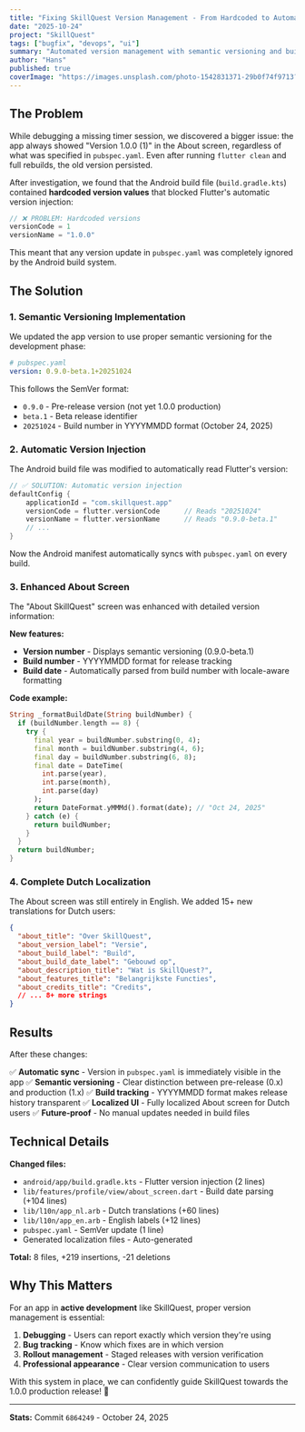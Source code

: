 ```yaml
---
title: "Fixing SkillQuest Version Management - From Hardcoded to Automated"
date: "2025-10-24"
project: "SkillQuest"
tags: ["bugfix", "devops", "ui"]
summary: "Automated version management with semantic versioning and build date tracking - no more manual version updates required."
author: "Hans"
published: true
coverImage: "https://images.unsplash.com/photo-1542831371-29b0f74f9713?w=1200&h=630&fit=crop&q=80"
---
```


## The Problem

While debugging a missing timer session, we discovered a bigger issue: the app always showed "Version 1.0.0 (1)" in the About screen, regardless of what was specified in `pubspec.yaml`. Even after running `flutter clean` and full rebuilds, the old version persisted.

After investigation, we found that the Android build file (`build.gradle.kts`) contained **hardcoded version values** that blocked Flutter's automatic version injection:

```kotlin
// ❌ PROBLEM: Hardcoded versions
versionCode = 1
versionName = "1.0.0"
```

This meant that any version update in `pubspec.yaml` was completely ignored by the Android build system.

## The Solution

### 1. Semantic Versioning Implementation

We updated the app version to use proper semantic versioning for the development phase:

```yaml
# pubspec.yaml
version: 0.9.0-beta.1+20251024
```

This follows the SemVer format:
- `0.9.0` - Pre-release version (not yet 1.0.0 production)
- `beta.1` - Beta release identifier
- `20251024` - Build number in YYYYMMDD format (October 24, 2025)

### 2. Automatic Version Injection

The Android build file was modified to automatically read Flutter's version:

```kotlin
// ✅ SOLUTION: Automatic version injection
defaultConfig {
    applicationId = "com.skillquest.app"
    versionCode = flutter.versionCode      // Reads "20251024"
    versionName = flutter.versionName      // Reads "0.9.0-beta.1"
    // ...
}
```

Now the Android manifest automatically syncs with `pubspec.yaml` on every build.

### 3. Enhanced About Screen

The "About SkillQuest" screen was enhanced with detailed version information:

**New features:**
- **Version number** - Displays semantic versioning (0.9.0-beta.1)
- **Build number** - YYYYMMDD format for release tracking
- **Build date** - Automatically parsed from build number with locale-aware formatting

**Code example:**

```dart
String _formatBuildDate(String buildNumber) {
  if (buildNumber.length == 8) {
    try {
      final year = buildNumber.substring(0, 4);
      final month = buildNumber.substring(4, 6);
      final day = buildNumber.substring(6, 8);
      final date = DateTime(
        int.parse(year),
        int.parse(month),
        int.parse(day)
      );
      return DateFormat.yMMMd().format(date); // "Oct 24, 2025"
    } catch (e) {
      return buildNumber;
    }
  }
  return buildNumber;
}
```

### 4. Complete Dutch Localization

The About screen was still entirely in English. We added 15+ new translations for Dutch users:

```json
{
  "about_title": "Over SkillQuest",
  "about_version_label": "Versie",
  "about_build_label": "Build",
  "about_build_date_label": "Gebouwd op",
  "about_description_title": "Wat is SkillQuest?",
  "about_features_title": "Belangrijkste Functies",
  "about_credits_title": "Credits",
  // ... 8+ more strings
}
```

## Results

After these changes:

✅ **Automatic sync** - Version in `pubspec.yaml` is immediately visible in the app
✅ **Semantic versioning** - Clear distinction between pre-release (0.x) and production (1.x)
✅ **Build tracking** - YYYYMMDD format makes release history transparent
✅ **Localized UI** - Fully localized About screen for Dutch users
✅ **Future-proof** - No manual updates needed in build files

## Technical Details

**Changed files:**
- `android/app/build.gradle.kts` - Flutter version injection (2 lines)
- `lib/features/profile/view/about_screen.dart` - Build date parsing (+104 lines)
- `lib/l10n/app_nl.arb` - Dutch translations (+60 lines)
- `lib/l10n/app_en.arb` - English labels (+12 lines)
- `pubspec.yaml` - SemVer update (1 line)
- Generated localization files - Auto-generated

**Total:** 8 files, +219 insertions, -21 deletions

## Why This Matters

For an app in **active development** like SkillQuest, proper version management is essential:

1. **Debugging** - Users can report exactly which version they're using
2. **Bug tracking** - Know which fixes are in which version
3. **Rollout management** - Staged releases with version verification
4. **Professional appearance** - Clear version communication to users

With this system in place, we can confidently guide SkillQuest towards the 1.0.0 production release! 🚀

---

**Stats:** Commit `6864249` - October 24, 2025
